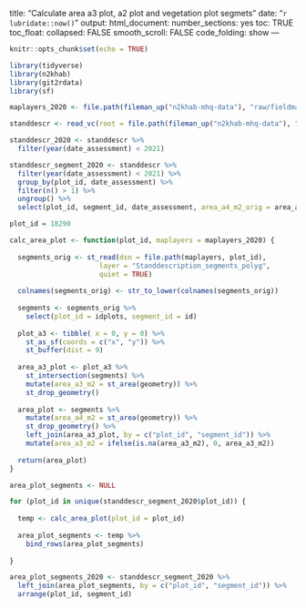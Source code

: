 title: "Calculate area a3 plot, a2 plot and vegetation plot segmets"
date: "`r lubridate::now()`"
output: 
  html_document:
    number_sections: yes
    toc: TRUE
    toc_float:
      collapsed: FALSE
      smooth_scroll: FALSE
    code_folding: show
---

```r
knitr::opts_chunk$set(echo = TRUE)
```

```r
library(tidyverse)
library(n2khab)
library(git2rdata)
library(sf)

```

```r
maplayers_2020 <- file.path(fileman_up("n2khab-mhq-data"), "raw/fieldmap_foresthab/maplayers_v2020")

standdescr <- read_vc(root = file.path(fileman_up("n2khab-mhq-data"), "processed/fieldmap_mhq"), "standdescription_date") 

standdescr_2020 <- standdescr %>%
  filter(year(date_assessment) < 2021)

standdescr_segment_2020 <- standdescr %>%
  filter(year(date_assessment) < 2021) %>%
  group_by(plot_id, date_assessment) %>%
  filter(n() > 1) %>%
  ungroup() %>%
  select(plot_id, segment_id, date_assessment, area_a4_m2_orig = area_a4_m2)
```

```r

plot_id = 18290

calc_area_plot <- function(plot_id, maplayers = maplayers_2020) {
  
  segments_orig <- st_read(dsn = file.path(maplayers, plot_id),
                      layer = "Standdescription_segments_polyg",
                      quiet = TRUE)
  
  colnames(segments_orig) <- str_to_lower(colnames(segments_orig))
  
  segments <- segments_orig %>%
    select(plot_id = idplots, segment_id = id)
  
  plot_a3 <- tibble( x = 0, y = 0) %>%
    st_as_sf(coords = c("x", "y")) %>%
    st_buffer(dist = 9)
  
  area_a3_plot <- plot_a3 %>%
    st_intersection(segments) %>%
    mutate(area_a3_m2 = st_area(geometry)) %>%
    st_drop_geometry()
  
  area_plot <- segments %>%
    mutate(area_a4_m2 = st_area(geometry)) %>%
    st_drop_geometry() %>%
    left_join(area_a3_plot, by = c("plot_id", "segment_id")) %>%
    mutate(area_a3_m2 = ifelse(is.na(area_a3_m2), 0, area_a3_m2))
  
  return(area_plot)
}

area_plot_segments <- NULL

for (plot_id in unique(standdescr_segment_2020$plot_id)) {
  
  temp <- calc_area_plot(plot_id = plot_id)
  
  area_plot_segments <- temp %>%
    bind_rows(area_plot_segments)
  
}

area_plot_segments_2020 <- standdescr_segment_2020 %>%
  left_join(area_plot_segments, by = c("plot_id", "segment_id")) %>%
  arrange(plot_id, segment_id)
```

